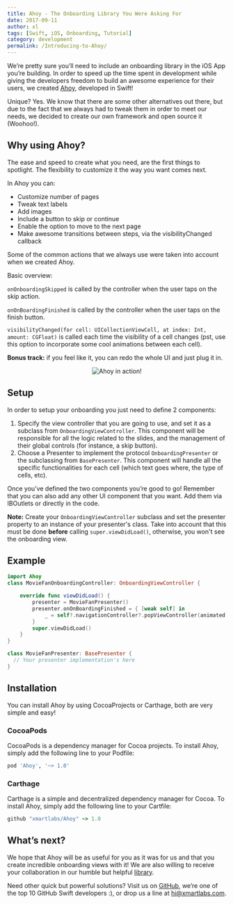 ```yaml
---
title: Ahoy - The Onboarding Library You Were Asking For
date: 2017-09-11
author: xl
tags: [Swift, iOS, Onboarding, Tutorial]
category: development
permalink: /Introducing-to-Ahoy/
---
```


We’re pretty sure you’ll need to include an onboarding library in the iOS App you’re building. In order to speed up the time spent in development while giving the developers freedom to build an awesome experience for their users, we created [Ahoy](https://github.com/xmartlabs/Ahoy), developed in Swift!

Unique?
Yes. We know that there are some other alternatives out there, but due to the fact that we always had to tweak them in order to meet our needs, we decided to create our own framework and open source it (Woohoo!).

## Why using Ahoy?
The ease and speed to create what you need, are the first things to spotlight.
The flexibility to customize it the way you want comes next.

In Ahoy you can:
* Customize number of pages
* Tweak text labels
* Add images
* Include a button to skip or continue
* Enable the option to move to the next page
* Make awesome transitions between steps, via the visibilityChanged callback

Some of the common actions that we always use were taken into account when we created Ahoy.

Basic overview:

`onOnboardingSkipped` is called by the controller when the user taps on the skip action.

`onOnBoardingFinished` is called by the controller when the user taps on the finish button.

`visibilityChanged(for cell: UICollectionViewCell, at index: Int, amount: CGFloat)` is called each time the visibility of a cell changes (pst, use this option to incorporate some cool animations between each cell).

**Bonus track:** if you feel like it, you can redo the whole UI and just plug it in.

<p align='center'>
  <img src='https://raw.githubusercontent.com/xmartlabs/Ahoy/master/movie.gif' alt='Ahoy in action!'/>
</p>



## Setup
In order to setup your onboarding you just need to define 2 components:

1. Specify the view controller that you are going to use, and set it as a subclass from `OnboardingViewController`.
This component will be responsible for all the logic related to the slides, and the management of their global controls (for instance, a skip button).
2. Choose a Presenter to implement the protocol `OnboardingPresenter` or the subclassing from `BasePresenter`.
This component will handle all the specific functionalities for each cell (which text goes where, the type of cells, etc).

Once you’ve defined the two components you’re good to go! Remember that you can also add any other UI component that you want. Add them via IBOutlets or directly in the code.

**Note:** Create your `OnboardingViewController` subclass and set the presenter property to an instance of your presenter's class. Take into account that this must be done **before** calling `super.viewDidLoad()`, otherwise, you won't see the onboarding view.

## Example
```swift
import Ahoy
class MovieFanOnboardingController: OnboardingViewController {

    override func viewDidLoad() {
        presenter = MovieFanPresenter()
        presenter.onOnBoardingFinished = { [weak self] in
            _ = self?.navigationController?.popViewController(animated: true)
        }
        super.viewDidLoad()
    }
}

class MovieFanPresenter: BasePresenter {
  // Your presenter implementation's here
}
```



## Installation
You can install Ahoy by using CocoaProjects or Carthage, both are very simple and easy!

### CocoaPods
CocoaPods is a dependency manager for Cocoa projects.
To install Ahoy, simply add the following line to your Podfile:
```ruby
pod 'Ahoy', '~> 1.0'
```

### Carthage
Carthage is a simple and decentralized dependency manager for Cocoa.
To install Ahoy, simply add the following line to your Cartfile:
```ruby
github "xmartlabs/Ahoy" ~> 1.0
```

## What’s next?
We hope that Ahoy will be as useful for you as it was for us and that you create incredible onboarding views with it! We are also willing to receive your collaboration in our humble but helpful [library](https://github.com/xmartlabs/Ahoy).


Need other quick but powerful solutions?
Visit us on [GitHub](https://github.com/xmartlabs), we’re one of the top 10 GitHub Swift developers :), or drop us a line at <hi@xmartlabs.com>.
